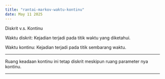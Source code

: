 ```yaml
---
title: "rantai-markov-waktu-kontinu"
date: May 11 2025
---
```


Diskrit v.s. Kontinu

Waktu diskrit: Kejadian terjadi pada titik waktu yang diketahui.

Waktu kontinu: Kejadian terjadi pada titik sembarang waktu.

---

Ruang keadaan kontinu ini tetap diskrit meskipun ruang parameter nya kontinu.

---

